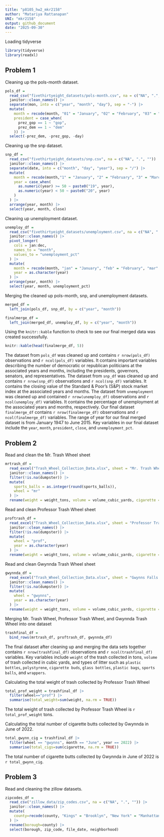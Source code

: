 ```yaml
---
title: "p8105_hw2_mkr2158"
author: "Matariya Rattanapan"
UNI: "mkr2158"
output: github_document
date: "2025-09-30"
---
```


Loading tidyverse

```r
library(tidyverse)
library(readxl)
```

## Problem 1

Cleaning up the pols-month dataset.

```r
pols_df = 
  read_csv("fivethirtyeight_datasets/pols-month.csv", na = c("NA", ".", "")) |> 
  janitor::clean_names() |> 
  separate(mon, into = c("year", "month", "day"), sep = "-") |> 
  mutate(
    month = recode(month, "01" = "January", "02" = "February", "03" = "March", "04" = "April", "05" = "May", "06" = "June", "07"= "July", "08" = "August", "09" = "September", "10" = "October", "11" = "November", "12" = "December"),
    president = case_when(
      prez_gop == 1 ~ "gop",
      prez_dem == 1 ~ "dem"
    )) |> 
  select(-prez_dem, -prez_gop, -day)
```

Cleaning up the snp dataset.

```r
snp_df =
  read_csv("fivethirtyeight_datasets/snp.csv", na = c("NA", ".", "")) |> 
  janitor::clean_names() |> 
  separate(date, into = c("month", "day", "year"), sep = "/") |> 
  mutate(
    month = recode(month,"1" = "January", "2" = "February", "3" = "March", "4" = "April", "5" = "May", "6" = "June", "7"= "July", "8" = "August", "9" = "September", "10" = "October", "11" = "November", "12" = "December"),
    year = case_when(
      as.numeric(year) >= 50 ~ paste0("19", year),
      as.numeric(year) < 50 ~ paste0("20", year)
    )
  ) |> 
  arrange(year, month) |> 
  select(year, month, close)
```

Cleaning up unemployment dataset.

```r
unemploy_df =
  read_csv("fivethirtyeight_datasets/unemployment.csv", na = c("NA", ".", "")) |> 
  janitor::clean_names() |> 
  pivot_longer(
    cols = jan:dec,
    names_to = "month",
    values_to = "unemployment_pct"
  ) |> 
  mutate(
    month = recode(month, "jan" = "January", "feb" = "February", "mar" = "March", "apr" = "April", "may" = "May", "jun" = "June", "jul" = "July", "aug" = "August", "sep" = "September", "oct" = "October", "nov" = "November", "dec" = "December"),
    year = as.character(year)
  ) |> 
  arrange(year, month) |> 
  select(year, month, unemployment_pct)
```

Merging the cleaned up pols-month, snp, and unemployment datasets. 

```r
merged_df =
  left_join(pols_df, snp_df, by = c("year", "month"))

finalmerge_df =
  left_join(merged_df, unemploy_df, by = c("year", "month"))
```

Using the `knitr::kable` function to check to see our final merged data was created successfully.

```r
knitr::kable(head(finalmerge_df, 5))
```

The dataset from `pols_df` was cleaned up and contains `r nrow(pols_df)` observations and `r ncol(pols_df)` variables. It contains important variables describing the number of democratic or republican politicians at the associated years and months, including the presidents, governors, senators, and representatives. The dataset from `snp_df` was cleaned up and contains `r nrow(snp_df)` observations and `r ncol(snp_df)` variables. It contains the closing value of the Standard & Poor's (S&P) stock market index at the associated years and months. The dataset from `unemployment` was cleaned up and contained `r nrow(unemploy_df)` observations and `r ncol(unemploy_df)` variables. It contains the percentage of unemployment at the associated years and months, respectively. Our final dataset `finalmerge_df` contains `r nrow(finalmerge_df)` observations and `r ncol(finalmerge_df)` variables. The range of year for our final merged dataset is from January 1947 to June 2015. Key variables in our final dataset include the `year`, `month`, `president`, `close`, and `unemployment_pct`.



## Problem 2

Read and clean the Mr. Trash Wheel sheet

```r
mrtrash_df =
  read_excel("Trash_Wheel_Collection_Data.xlsx", sheet = "Mr. Trash Wheel", range = "A2:N709",na = c("NA", ".", ""), skip = 1) |> 
  janitor::clean_names() |> 
  filter(!is.na(dumpster)) |> 
  mutate(
    sports_balls = as.integer(round(sports_balls)),
    wheel = "mr"
  ) |> 
  rename(weight = weight_tons, volume = volume_cubic_yards, cigarette = cigarette_butts)
```



Read and clean Professor Trash Wheel sheet

```r
proftrash_df =
  read_excel("Trash_Wheel_Collection_Data.xlsx", sheet = "Professor Trash Wheel", range = "A2:M709",na = c("NA", ".", ""), skip = 1) |> 
  janitor::clean_names() |> 
  filter(!is.na(dumpster)) |> 
  mutate(
    wheel = "prof",
    year = as.character(year)
  ) |> 
  rename(weight = weight_tons, volume = volume_cubic_yards, cigarette = cigarette_butts)
```



Read and clean Gwynnda Trash Wheel sheet

```r
gwynnda_df =
  read_excel("Trash_Wheel_Collection_Data.xlsx", sheet = "Gwynns Falls Trash Wheel", range = "A2:L709",na = c("NA", ".", ""), skip = 1) |> 
  janitor::clean_names() |> 
  filter(!is.na(dumpster)) |> 
  mutate(
    wheel = "gwynns",
    year = as.character(year)
  ) |> 
  rename(weight = weight_tons, volume = volume_cubic_yards, cigarette = cigarette_butts)
```



Merging Mr. Trash Wheel, Professor Trash Wheel, and Gwynnda Trash Wheel into one dataset

```r
trashfinal_df =
  bind_rows(mrtrash_df, proftrash_df, gwynnda_df)
```

The final dataset after cleaning up and merging the data sets together contains `r nrow(trashfinal_df)` observations and `r ncol(trashfinal_df)` variables. Key variables include `weight` of the trash collected in tons, `volume` of trash collected in cubic yards, and types of litter such as `plastic bottles`, `polystyrene`, `cigarette buds`, `glass bottles`, `plastic bags`, `sports balls`, and `wrappers`. 



Calculating the total weight of trash collected by Professor Trash Wheel

```r
total_prof_weight = trashfinal_df |> 
  filter(wheel=="prof") |> 
  summarise(total_weight=sum(weight, na.rm = TRUE))
```

The total weight of trash collected by Professor Trash Wheel is `r total_prof_weight` tons.



Calculating the total number of cigarette butts collected by Gwynnda in June of 2022.

```r
total_gwynn_cig = trashfinal_df |> 
  filter(wheel == "gwynns", month == "June", year == 2022) |> 
  summarise(total_cigs=sum(cigarette, na.rm = TRUE))
```

The total number of cigarette butts collected by Gwynnda in June of 2022 is `r total_gwynn_cig`.



## Problem 3

Read and cleaning the zillow datasets.

```r
zipcodes_df = 
  read_csv("zillow_data/zip_codes.csv", na = c("NA", ".", "")) |> 
  janitor::clean_names() |> 
  mutate(
    county=recode(county, "Kings" = "Brooklyn", "New York" = "Manhattan")
  ) |> 
  rename(borough=county) |> 
  select(borough, zip_code, file_date, neighborhood)
```










